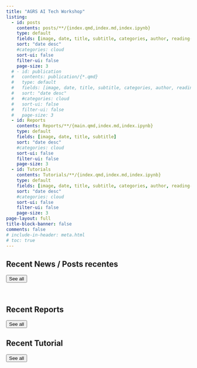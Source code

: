 ```yaml
---
title: "AGRS AI Tech Workshop"
listing:
  - id: posts
    contents: posts/**/{index.qmd,index.md,index.ipynb}
    type: default
    fields: [image, date, title, subtitle, categories, author, reading-time]
    sort: "date desc"
    #categories: cloud
    sort-ui: false
    filter-ui: false
    page-size: 3
  # - id: publication
  #   contents: publication/{*.qmd}
  #   type: default
  #   fields: [image, date, title, subtitle, categories, author, reading-time]
  #   sort: "date desc"
  #   #categories: cloud
  #   sort-ui: false
  #   filter-ui: false
  #   page-size: 3     
  - id: Reports
    contents: Reports/**/{main.qmd,index.md,index.ipynb}
    type: default
    fields: [image, date, title, subtitle]
    sort: "date desc"
    #categories: cloud
    sort-ui: false
    filter-ui: false
    page-size: 3        
  - id: Tutorials
    contents: Tutorials/**/{index.qmd,index.md,index.ipynb}
    type: default
    fields: [image, date, title, subtitle, categories, author, reading-time]
    sort: "date desc"
    #categories: cloud
    sort-ui: false
    filter-ui: false
    page-size: 3  
page-layout: full
title-block-banner: false
comments: false
# include-in-header: meta.html  
# toc: true
---
```


## Recent News / Posts recentes

::: {#News}
:::

<a href="../News/index.html"> <button type="button" class="btn btn-primary float-end btn-sm">See all</button></a>

<br>

## Recent Reports

::: {#Reports}
:::

<a href="../Reports/index.html"> <button type="button" class="btn btn-primary float-end btn-sm">See all</button></a>

## Recent Tutorial

::: {#Tutorials}
:::

<a href="../Tutorials/index.html"> <button type="button" class="btn btn-primary float-end btn-sm">See all</button></a>
